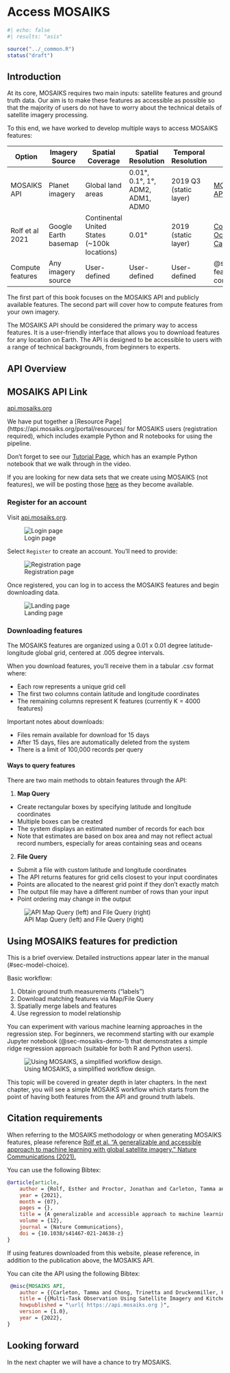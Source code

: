 # Access MOSAIKS {#sec-intro-api}

```r
#| echo: false
#| results: "asis"

source("../_common.R")
status("draft")
```

## Introduction

At its core, MOSAIKS requires two main inputs: satellite features and ground truth data. Our aim is to make these features as accessible as possible so that the majority of users do not have to worry about the technical details of satellite imagery processing.

To this end, we have worked to develop multiple ways to access MOSAIKS features:

| **Option** | **Imagery Source** | **Spatial Coverage** | **Spatial Resolution** | **Temporal Resolution** | **Link** | 
|------------|--------------------|----------------------|------------------------|-------------------------|----------|
| MOSAIKS API | Planet imagery| Global land areas | 0.01°, 0.1°, 1°, ADM2, ADM1, ADM0 | 2019 Q3 (static layer)| [MOSAIKS API](https://api.mosaiks.org/) | 
| Rolf et al 2021 | Google Earth basemap | Continental United States (~100k locations) | 0.01° | 2019 (static layer) | [Code Ocean Capsule](https://codeocean.com/capsule/6456296/tree/v2) | 
| Compute features | Any imagery source  | User-defined | User-defined | User-defined | @sec-features-computing |   |

::: {.callout-tip}
The first part of this book focuses on the MOSAIKS API and publicly available features. The second part will cover how to compute features from your own imagery.
:::

The MOSAIKS API should be considered the primary way to access features. It is a user-friendly interface that allows you to download features for any location on Earth. The API is designed to be accessible to users with a range of technical backgrounds, from beginners to experts.

## API Overview

::: {.callout-tip}
# MOSAIKS API Link

[api.mosaiks.org](https://api.mosaiks.org/)
:::

We have put together a [Resource Page](https://api.mosaiks.org/portal/resources/ for MOSAIKS users (registration required), which includes example Python and R notebooks for using the pipeline.

Don’t forget to see our [Tutorial Page](https://www.mosaiks.org/tutorials), which has an example Python notebook that we walk through in the video.

If you are looking for new data sets that we create using MOSAIKS (not features), we will be posting those [here](https://www.mosaiks.org/data-sets) as they become available.

### Register for an account

Visit [api.mosaiks.org](https://api.mosaiks.org/).

![Login page](../images/api-home.png)

Select `Register` to create an account. You'll need to provide:

![Registration page](../images/api-register.png)

Once registered, you can log in to access the MOSAIKS features and begin downloading data.

![Landing page](../images/api-landing.png)

### Downloading features 

The MOSAIKS features are organized using a 0.01 x 0.01 degree latitude-longitude global grid, centered at .005 degree intervals.

When you download features, you'll receive them in a tabular .csv format where:

- Each row represents a unique grid cell
- The first two columns contain latitude and longitude coordinates
- The remaining columns represent K features (currently K = 4000 features)

Important notes about downloads:

- Files remain available for download for 15 days
- After 15 days, files are automatically deleted from the system
- There is a limit of 100,000 records per query

#### Ways to query features

There are two main methods to obtain features through the API:

1. **Map Query**
- Create rectangular boxes by specifying latitude and longitude coordinates
- Multiple boxes can be created
- The system displays an estimated number of records for each box
- Note that estimates are based on box area and may not reflect actual record numbers, especially for areas containing seas and oceans

2. **File Query** 
- Submit a file with custom latitude and longitude coordinates
- The API returns features for grid cells closest to your input coordinates
- Points are allocated to the nearest grid point if they don't exactly match
- The output file may have a different number of rows than your input
- Point ordering may change in the output

![API Map Query (left) and File Query (right)](../images/api-map-n-file.png)

## Using MOSAIKS features for prediction

::: {.callout-tip}
This is a brief overview. Detailed instructions appear later in the manual (#sec-model-choice).
:::

Basic workflow:

1. Obtain ground truth measurements ("labels")
2. Download matching features via Map/File Query
3. Spatially merge labels and features
4. Use regression to model relationship

You can experiment with various machine learning approaches in the regression step. For beginners, we recommend starting with our example Jupyter notebook (@sec-mosaiks-demo-1) that demonstrates a simple ridge regression approach (suitable for both R and Python users).

![Using MOSAIKS, a simplified workflow design.](../images/mosaiks-overview.png)

This topic will be covered in greater depth in later chapters. In the next chapter, you will see a simple MOSAIKS workflow which starts from the point of having both features from the API and ground truth labels. 

## Citation requirements

When referring to the MOSAIKS methodology or when generating MOSAIKS features, please reference [Rolf et al. “A generalizable and accessible approach to machine learning with global satellite imagery.” Nature Communications (2021).](https://www.nature.com/articles/s41467-021-24638-z)

You can use the following Bibtex:
```bibtex
@article{article,
    author = {Rolf, Esther and Proctor, Jonathan and Carleton, Tamma and Bolliger, Ian and Shankar, Vaishaal and Ishihara, Miyabi and Recht, Benjamin and Hsiang, Solomon},
    year = {2021},
    month = {07},
    pages = {},
    title = {A generalizable and accessible approach to machine learning with global satellite imagery},
    volume = {12},
    journal = {Nature Communications},
    doi = {10.1038/s41467-021-24638-z}
}
```

If using features downloaded from this website, please reference, in addition to the publication above, the MOSAIKS API.

You can cite the API using the following Bibtex:
```bibtex
 @misc{MOSAIKS API,
    author = {{Carleton, Tamma and Chong, Trinetta and Druckenmiller, Hannah and Noda, Eugenio and Proctor, Jonathan and Rolf, Esther and Hsiang, Solomon}},
    title = {{Multi-Task Observation Using Satellite Imagery and Kitchen Sinks (MOSAIKS) API}},
    howpublished = "\url{ https://api.mosaiks.org }",
    version = {1.0},
    year = {2022},
}
```

::: {.callout-note}
# Looking forward

In the next chapter we will have a chance to try MOSAIKS. 
:::

